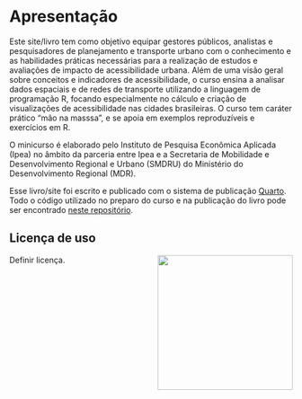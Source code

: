 # Apresentação {.unnumbered}

Este site/livro tem como objetivo equipar gestores públicos, analistas e
pesquisadores de planejamento e transporte urbano com o conhecimento e as
habilidades práticas necessárias para a realização de estudos e avaliações de
impacto de acessibilidade urbana. Além de uma visão geral sobre conceitos e
indicadores de acessibilidade, o curso ensina a analisar dados espaciais e de
redes de transporte utilizando a linguagem de programação R, focando
especialmente no cálculo e criação de visualizações de acessibilidade nas
cidades brasileiras. O curso tem caráter prático "mão na masssa", e se apoia em
exemplos reproduzíveis e exercícios em R.

O minicurso é elaborado pelo Instituto de Pesquisa Econômica Aplicada (Ipea) no
âmbito da parceria entre Ipea e a Secretaria de Mobilidade e Desenvolvimento
Regional e Urbano (SMDRU) do Ministério do Desenvolvimento Regional (MDR).

::: {.callout-note appearance="simple"}
Esse livro/site foi escrito e publicado com o sistema de publicação
[Quarto](https://quarto.org). Todo o código utilizado no preparo do curso e na
publicação do livro pode ser encontrado [neste
repositório](https://github.com/ipeaGIT/aop_curso/tree/main/aop_curso_pt).
:::

## Licença de uso

Definir licença. <img align="right" src="images/ipea_logo.png" width="240">
